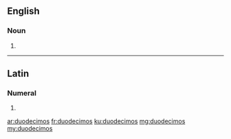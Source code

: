 ==English==

===Noun===
{{head|en|plural}}

# {{plural of|duodecimo|lang=en}}

----

==Latin==

===Numeral===
{{la-num-form|duodecimōs}}

# {{inflection of|duodecimus||acc|m|p|lang=la}}

[[ar:duodecimos]]
[[fr:duodecimos]]
[[ku:duodecimos]]
[[mg:duodecimos]]
[[my:duodecimos]]